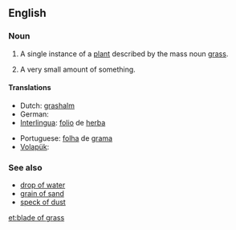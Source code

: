 ==English==

===Noun===
{{en-noun|pl=blades of grass}}

# A single instance of a [[plant]] described by the mass noun [[grass]].
# {{context|rare}} A very small amount of something.

====Translations====
{{trans-top|A single instance of a plant described by the mass noun grass}}
* Dutch: [[grashalm]] {{m}}
* German: {{t-|de|Grashalm|m}}
* [[Interlingua]]: [[folio]] de [[herba]]
{{trans-mid}}
* Portuguese: [[folha]] de [[grama]] {{f}}
* [[Volapük]]: {{t-|vo|yebastag}}
{{trans-bottom}}

===See also===
* [[drop of water]]
* [[grain of sand]]
* [[speck of dust]]

[[et:blade of grass]]
